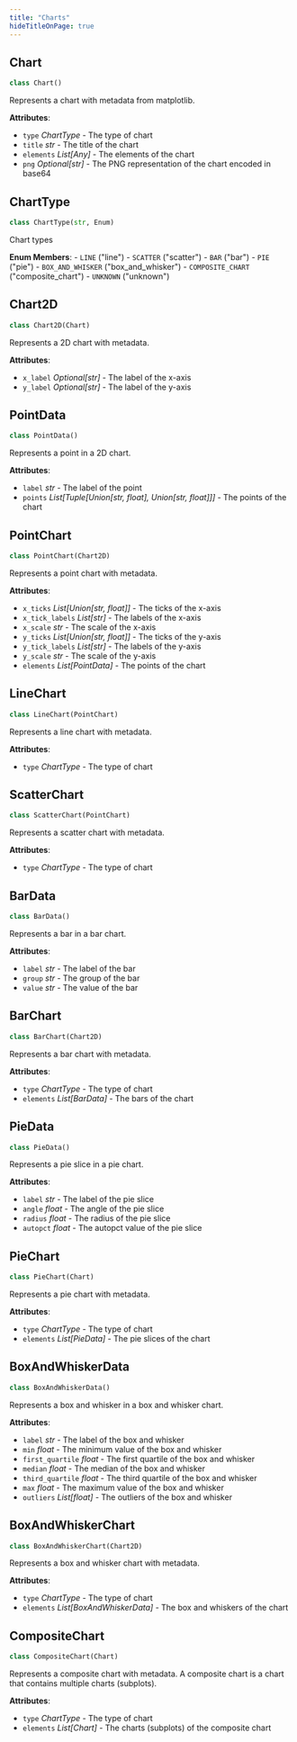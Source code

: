 ```yaml
---
title: "Charts"
hideTitleOnPage: true
---
```


## Chart

```python
class Chart()
```

Represents a chart with metadata from matplotlib.

**Attributes**:

- `type` _ChartType_ - The type of chart
- `title` _str_ - The title of the chart
- `elements` _List[Any]_ - The elements of the chart
- `png` _Optional[str]_ - The PNG representation of the chart encoded in base64

## ChartType

```python
class ChartType(str, Enum)
```

Chart types

**Enum Members**:
    - `LINE` ("line")
    - `SCATTER` ("scatter")
    - `BAR` ("bar")
    - `PIE` ("pie")
    - `BOX_AND_WHISKER` ("box_and_whisker")
    - `COMPOSITE_CHART` ("composite_chart")
    - `UNKNOWN` ("unknown")

## Chart2D

```python
class Chart2D(Chart)
```

Represents a 2D chart with metadata.

**Attributes**:

- `x_label` _Optional[str]_ - The label of the x-axis
- `y_label` _Optional[str]_ - The label of the y-axis

## PointData

```python
class PointData()
```

Represents a point in a 2D chart.

**Attributes**:

- `label` _str_ - The label of the point
- `points` _List[Tuple[Union[str, float], Union[str, float]]]_ - The points of the chart

## PointChart

```python
class PointChart(Chart2D)
```

Represents a point chart with metadata.

**Attributes**:

- `x_ticks` _List[Union[str, float]]_ - The ticks of the x-axis
- `x_tick_labels` _List[str]_ - The labels of the x-axis
- `x_scale` _str_ - The scale of the x-axis
- `y_ticks` _List[Union[str, float]]_ - The ticks of the y-axis
- `y_tick_labels` _List[str]_ - The labels of the y-axis
- `y_scale` _str_ - The scale of the y-axis
- `elements` _List[PointData]_ - The points of the chart

## LineChart

```python
class LineChart(PointChart)
```

Represents a line chart with metadata.

**Attributes**:

- `type` _ChartType_ - The type of chart

## ScatterChart

```python
class ScatterChart(PointChart)
```

Represents a scatter chart with metadata.

**Attributes**:

- `type` _ChartType_ - The type of chart

## BarData

```python
class BarData()
```

Represents a bar in a bar chart.

**Attributes**:

- `label` _str_ - The label of the bar
- `group` _str_ - The group of the bar
- `value` _str_ - The value of the bar

## BarChart

```python
class BarChart(Chart2D)
```

Represents a bar chart with metadata.

**Attributes**:

- `type` _ChartType_ - The type of chart
- `elements` _List[BarData]_ - The bars of the chart

## PieData

```python
class PieData()
```

Represents a pie slice in a pie chart.

**Attributes**:

- `label` _str_ - The label of the pie slice
- `angle` _float_ - The angle of the pie slice
- `radius` _float_ - The radius of the pie slice
- `autopct` _float_ - The autopct value of the pie slice

## PieChart

```python
class PieChart(Chart)
```

Represents a pie chart with metadata.

**Attributes**:

- `type` _ChartType_ - The type of chart
- `elements` _List[PieData]_ - The pie slices of the chart

## BoxAndWhiskerData

```python
class BoxAndWhiskerData()
```

Represents a box and whisker in a box and whisker chart.

**Attributes**:

- `label` _str_ - The label of the box and whisker
- `min` _float_ - The minimum value of the box and whisker
- `first_quartile` _float_ - The first quartile of the box and whisker
- `median` _float_ - The median of the box and whisker
- `third_quartile` _float_ - The third quartile of the box and whisker
- `max` _float_ - The maximum value of the box and whisker
- `outliers` _List[float]_ - The outliers of the box and whisker

## BoxAndWhiskerChart

```python
class BoxAndWhiskerChart(Chart2D)
```

Represents a box and whisker chart with metadata.

**Attributes**:

- `type` _ChartType_ - The type of chart
- `elements` _List[BoxAndWhiskerData]_ - The box and whiskers of the chart

## CompositeChart

```python
class CompositeChart(Chart)
```

Represents a composite chart with metadata. A composite chart is a chart
that contains multiple charts (subplots).

**Attributes**:

- `type` _ChartType_ - The type of chart
- `elements` _List[Chart]_ - The charts (subplots) of the composite chart
